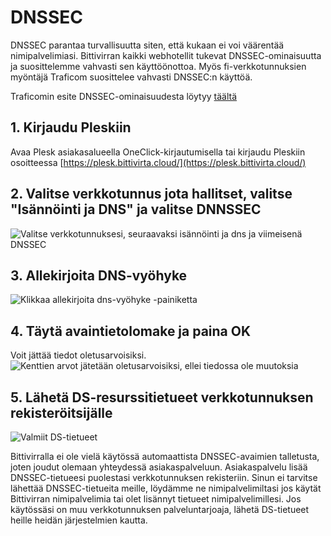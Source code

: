# DNSSEC

DNSSEC parantaa turvallisuutta siten, että kukaan ei voi väärentää
nimipalvelimiasi. Bittivirran kaikki webhotellit tukevat DNSSEC-ominaisuutta ja
suosittelemme vahvasti sen käyttöönottoa. Myös fi-verkkotunnuksien myöntäjä
Traficom suosittelee vahvasti DNSSEC:n käyttöä.

Traficomin esite DNSSEC-ominaisuudesta löytyy
[täältä](https://www.traficom.fi/sites/default/files/media/file/DNSSec_uusi.pdf)

## 1. Kirjaudu Pleskiin

Avaa Plesk asiakasalueella OneClick-kirjautumisella tai kirjaudu Pleskiin
osoitteessa [https://plesk.bittivirta.cloud/](https://plesk.bittivirta.cloud/)

## 2. Valitse verkkotunnus jota hallitset, valitse "Isännöinti ja DNS" ja valitse DNNSSEC

![Valitse verkkotunnuksesi, seuraavaksi isännöinti ja dns ja viimeisenä DNSSEC](https://docs.bittivirta.fi/assets/docs/img/fi/web/dnssec/go-to-dnssec.webp)

## 3. Allekirjoita DNS-vyöhyke

![Klikkaa allekirjoita dns-vyöhyke -painiketta](https://docs.bittivirta.fi/assets/docs/img/fi/web/dnssec/sign.webp)

## 4. Täytä avaintietolomake ja paina OK

Voit jättää tiedot oletusarvoisiksi.
![Kenttien arvot jätetään oletusarvoisiksi, ellei tiedossa ole muutoksia](https://docs.bittivirta.fi/assets/docs/img/fi/web/dnssec/form.webp)

## 5. Lähetä DS-resurssitietueet verkkotunnuksen rekisteröitsijälle

![Valmiit DS-tietueet](https://docs.bittivirta.fi/assets/docs/img/fi/web/dnssec/done.webp)

Bittivirralla ei ole vielä käytössä automaattista DNSSEC-avaimien talletusta,
joten joudut olemaan yhteydessä asiakaspalveluun. Asiakaspalvelu lisää
DNSSEC-tietueesi puolestasi verkkotunnuksen rekisteriin. Sinun ei tarvitse
lähettää DNSSEC-tietueita meille, löydämme ne nimipalvelimiltasi jos käytät
Bittivirran nimipalvelimia tai olet lisännyt tietueet nimipalvelimillesi. Jos
käytössäsi on muu verkkotunnuksen palveluntarjoaja, lähetä DS-tietueet heille
heidän järjestelmien kautta.
